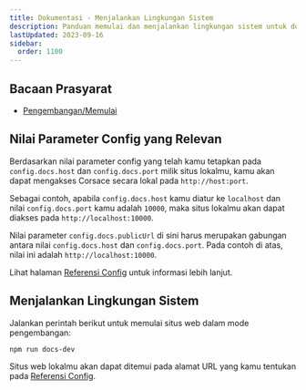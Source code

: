 ```yaml
---
title: Dokumentasi - Menjalankan Lingkungan Sistem
description: Panduan memulai dan menjalankan lingkungan sistem untuk dokumentasi pengembangan.
lastUpdated: 2023-09-16
sidebar:
  order: 1100
---
```


## Bacaan Prasyarat

* [Pengembangan/Memulai](../../..)

## Nilai Parameter Config yang Relevan

Berdasarkan nilai parameter config yang telah kamu tetapkan pada `config.docs.host` dan `config.docs.port` milik situs lokalmu, kamu akan dapat mengakses Corsace secara lokal pada `http://host:port`.

Sebagai contoh, apabila `config.docs.host` kamu diatur ke `localhost` dan nilai `config.docs.port` kamu adalah `10000`, maka situs lokalmu akan dapat diakses pada `http://localhost:10000`.

Nilai parameter `config.docs.publicUrl` di sini harus merupakan gabungan antara nilai `config.docs.host` dan `config.docs.port`. Pada contoh di atas, nilai ini adalah `http://localhost:10000`.

Lihat halaman [Referensi Config](../../../misc/reference/config) untuk informasi lebih lanjut.

## Menjalankan Lingkungan Sistem

Jalankan perintah berikut untuk memulai situs web dalam mode pengembangan:

```bash
npm run docs-dev
```

Situs web lokalmu akan dapat ditemui pada alamat URL yang kamu tentukan pada [Referensi Config](../../../misc/reference/config).
